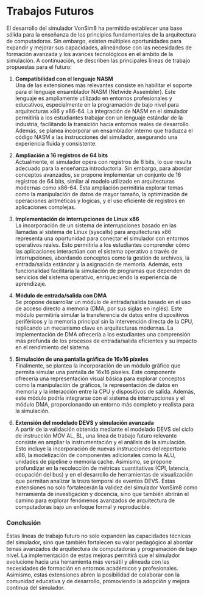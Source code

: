 # Trabajos Futuros {#futuro}
El desarrollo del simulador VonSim8 ha permitido establecer una base sólida para la enseñanza de los principios fundamentales de la arquitectura de computadoras. Sin embargo, existen múltiples oportunidades para expandir y mejorar sus capacidades, alineándose con las necesidades de formación avanzada y los avances tecnológicos en el ámbito de la simulación. A continuación, se describen las principales líneas de trabajo propuestas para el futuro:

1. **Compatibilidad con el lenguaje NASM**  
   Una de las extensiones más relevantes consiste en habilitar el soporte para el lenguaje ensamblador NASM (Netwide Assembler). Este lenguaje es ampliamente utilizado en entornos profesionales y educativos, especialmente en la programación de bajo nivel para arquitecturas x86 y x86-64. La integración de NASM en el simulador permitiría a los estudiantes trabajar con un lenguaje estándar de la industria, facilitando la transición hacia entornos reales de desarrollo. Además, se planea incorporar un ensamblador interno que traduzca el código NASM a las instrucciones del simulador, asegurando una experiencia fluida y consistente.

2. **Ampliación a 16 registros de 64 bits**  
   Actualmente, el simulador opera con registros de 8 bits, lo que resulta adecuado para la enseñanza introductoria. Sin embargo, para abordar conceptos avanzados, se propone implementar un conjunto de 16 registros de 64 bits, similar al modelo utilizado en arquitecturas modernas como x86-64. Esta ampliación permitiría explorar temas como la manipulación de datos de mayor tamaño, la optimización de operaciones aritméticas y lógicas, y el uso eficiente de registros en aplicaciones complejas.

3. **Implementación de interrupciones de Linux x86**  
   La incorporación de un sistema de interrupciones basado en las llamadas al sistema de Linux (syscalls) para arquitecturas x86 representa una oportunidad para conectar el simulador con entornos operativos reales. Esto permitiría a los estudiantes comprender cómo las aplicaciones interactúan con el sistema operativo a través de interrupciones, abordando conceptos como la gestión de archivos, la entrada/salida estándar y la asignación de memoria. Además, esta funcionalidad facilitaría la simulación de programas que dependen de servicios del sistema operativo, enriqueciendo la experiencia de aprendizaje.

4. **Módulo de entrada/salida con DMA**  
   Se propone desarrollar un módulo de entrada/salida basado en el uso de acceso directo a memoria (DMA, por sus siglas en inglés). Este módulo permitiría simular la transferencia de datos entre dispositivos periféricos y la memoria principal sin la intervención directa de la CPU, replicando un mecanismo clave en arquitecturas modernas. La implementación de DMA ofrecería a los estudiantes una comprensión más profunda de los procesos de entrada/salida eficientes y su impacto en el rendimiento del sistema.

5. **Simulación de una pantalla gráfica de 16x16 píxeles**  
   Finalmente, se plantea la incorporación de un módulo gráfico que permita simular una pantalla de 16x16 píxeles. Este componente ofrecería una representación visual básica para explorar conceptos como la manipulación de gráficos, la representación de datos en memoria y la interacción entre la CPU y dispositivos de salida. Además, este módulo podría integrarse con el sistema de interrupciones y el módulo DMA, proporcionando un entorno más completo y realista para la simulación.

6. **Extensión del modelado DEVS y simulación avanzada**  
   A partir de la validación obtenida mediante el modelado DEVS del ciclo de instrucción MOV AL, BL, una línea de trabajo futuro relevante consiste en ampliar la instrumentación y el análisis de la simulación. Esto incluye la incorporación de nuevas instrucciones del repertorio x86, la modelización de componentes adicionales como la ALU, unidades de pipeline o memoria cache. Asimismo, se propone profundizar en la recolección de métricas cuantitativas (CPI, latencia, ocupación del bus) y en el desarrollo de herramientas de visualización que permitan analizar la traza temporal de eventos DEVS. Estas extensiones no solo fortalecerán la validez del simulador VonSim8 como herramienta de investigación y docencia, sino que también abrirán el camino para explorar fenómenos avanzados de arquitectura de computadoras bajo un enfoque formal y reproducible.

### Conclusión

Estas líneas de trabajo futuro no solo expanden las capacidades técnicas del simulador, sino que también fortalecen su valor pedagógico al abordar temas avanzados de arquitectura de computadoras y programación de bajo nivel. La implementación de estas mejoras permitirá que el simulador evolucione hacia una herramienta más versátil y alineada con las necesidades de formación en entornos académicos y profesionales. Asimismo, estas extensiones abren la posibilidad de colaborar con la comunidad educativa y de desarrollo, promoviendo la adopción y mejora continua del simulador.